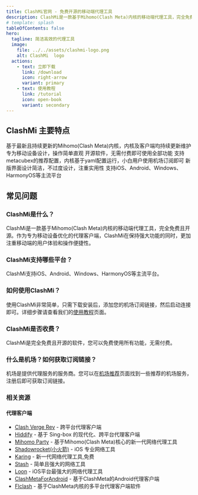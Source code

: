 ```yaml
---
title: ClashMi官网 - 免费开源的移动端代理工具
description: ClashMi是一款基于Mihomo(Clash Meta)内核的移动端代理工具，完全免费且开源。作为专为移动设备优化的代理客户端，ClashMi在保持强大功能的同时，更加注重移动端的用户体验和操作便捷性。
# template: splash
tableOfContents: false
hero:
  tagline: 简洁高效的代理工具
  image:
    file: ../../assets/clashmi-logo.png
    alt: ClashMi  logo
  actions:
    - text: 立即下载
      link: /download
      icon: right-arrow
      variant: primary
    - text: 使用教程
      link: /tutorial
      icon: open-book
      variant: secondary
---
```



## ClashMi 主要特点

<CardGrid stagger>
  <Card title="内置Mihomo内核" icon="bolt">
    基于最新且持续更新的Mihomo(Clash Meta)内核，内核及客户端均持续更新维护
  </Card>
  <Card title="移动端优化" icon="mobile">
    专为移动设备设计，操作简单直观
  </Card>
  <Card title="完全免费" icon="rocket">
    开源软件，无需付费即可使用全部功能
  </Card>
  <Card title="操作简单" icon="setting">
    支持metacubex的推荐配置，内核基于yaml配置运行，小白用户使用机场订阅即可
  </Card>
  <Card title="清新UI" icon="puzzle">
    新版界面设计简洁，不过度设计，注重实用性
  </Card>
  <Card title="多平台支持" icon="laptop">
    支持iOS、Android、Windows、HarmonyOS等主流平台
  </Card>
</CardGrid>

## 常见问题

### ClashMi是什么？

ClashMi是一款基于Mihomo(Clash Meta)内核的移动端代理工具，完全免费且开源。作为专为移动设备优化的代理客户端，ClashMi在保持强大功能的同时，更加注重移动端的用户体验和操作便捷性。

### ClashMi支持哪些平台？

ClashMi支持iOS、Android、Windows、HarmonyOS等主流平台。

### 如何使用ClashMi？

使用ClashMi非常简单，只需下载安装后，添加您的机场订阅链接，然后启动连接即可。详细步骤请查看我们的[使用教程](/tutorial)页面。

### ClashMi是否收费？

ClashMi是完全免费且开源的软件，您可以免费使用所有功能，无需付费。

### 什么是机场？如何获取订阅链接？

机场是提供代理服务的服务商。您可以在[机场推荐](https://jichangdaohang.com)页面找到一些推荐的机场服务，注册后即可获取订阅链接。


### 相关资源

#### 代理客户端
- [Clash Verge Rev](https://clash-verge-rev.org/) - 跨平台代理客户端
- [Hiddify](https://hiddifycn.org) - 基于 Sing-box 的现代化、跨平台代理客户端
- [Mihomo Party](https://mihomoparty.bid) - 基于Mihomo(Clash Meta)核心的新一代网络代理工具
- [Shadowrocket(小火箭)](https://shadowrocket.uk) - iOS 专业网络工具
- [Karing](https://karings.org) - 新一代网络代理工具,免费
- [Stash](https://stashapp.uk) - 简单且强大的网络工具
- [Loon](https://nsloon.uk) - iOS平台最强大的网络代理工具
- [ClashMetaForAndroid](https://clashmeta.bid) - 基于ClashMeta的Android代理客户端
- [Flclash](https://flclash.men) - 基于ClashMeta内核的多平台代理客户端软件


